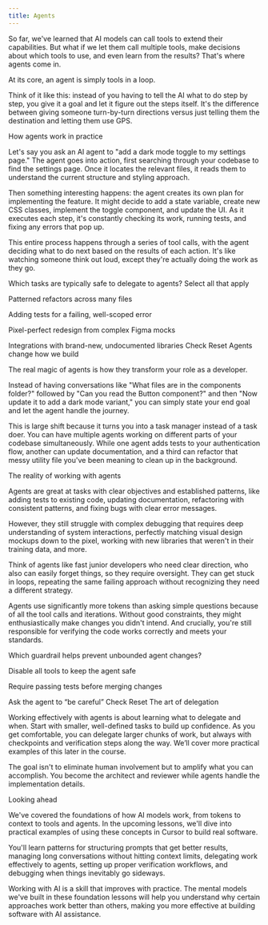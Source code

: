 ```yaml
---
title: Agents
---
```

<MuxPlayer playbackId="00kQO29X01QAx7UMwzWnkhfF9Vy9fl3HRE1N01iJwZCLF00" />


So far, we've learned that AI models can call tools to extend their capabilities. But what if we let them call multiple tools, make decisions about which tools to use, and even learn from the results? That's where agents come in.

At its core, an agent is simply tools in a loop.

Think of it like this: instead of you having to tell the AI what to do step by step, you give it a goal and let it figure out the steps itself. It's the difference between giving someone turn-by-turn directions versus just telling them the destination and letting them use GPS.

How agents work in practice

Let's say you ask an AI agent to "add a dark mode toggle to my settings page." The agent goes into action, first searching through your codebase to find the settings page. Once it locates the relevant files, it reads them to understand the current structure and styling approach.

Then something interesting happens: the agent creates its own plan for implementing the feature. It might decide to add a state variable, create new CSS classes, implement the toggle component, and update the UI. As it executes each step, it's constantly checking its work, running tests, and fixing any errors that pop up.

This entire process happens through a series of tool calls, with the agent deciding what to do next based on the results of each action. It's like watching someone think out loud, except they're actually doing the work as they go.

Which tasks are typically safe to delegate to agents?
Select all that apply

Patterned refactors across many files

Adding tests for a failing, well-scoped error

Pixel-perfect redesign from complex Figma mocks

Integrations with brand-new, undocumented libraries
Check
Reset
Agents change how we build

The real magic of agents is how they transform your role as a developer.

Instead of having conversations like "What files are in the components folder?" followed by "Can you read the Button component?" and then "Now update it to add a dark mode variant," you can simply state your end goal and let the agent handle the journey.

This is large shift because it turns you into a task manager instead of a task doer. You can have multiple agents working on different parts of your codebase simultaneously. While one agent adds tests to your authentication flow, another can update documentation, and a third can refactor that messy utility file you've been meaning to clean up in the background.

The reality of working with agents

Agents are great at tasks with clear objectives and established patterns, like adding tests to existing code, updating documentation, refactoring with consistent patterns, and fixing bugs with clear error messages.

However, they still struggle with complex debugging that requires deep understanding of system interactions, perfectly matching visual design mockups down to the pixel, working with new libraries that weren't in their training data, and more.

Think of agents like fast junior developers who need clear direction, who also can easily forget things, so they require oversight. They can get stuck in loops, repeating the same failing approach without recognizing they need a different strategy.

Agents use significantly more tokens than asking simple questions because of all the tool calls and iterations. Without good constraints, they might enthusiastically make changes you didn't intend. And crucially, you're still responsible for verifying the code works correctly and meets your standards.

Which guardrail helps prevent unbounded agent changes?

Disable all tools to keep the agent safe

Require passing tests before merging changes

Ask the agent to “be careful”
Check
Reset
The art of delegation

Working effectively with agents is about learning what to delegate and when. Start with smaller, well-defined tasks to build up confidence. As you get comfortable, you can delegate larger chunks of work, but always with checkpoints and verification steps along the way. We’ll cover more practical examples of this later in the course.

The goal isn't to eliminate human involvement but to amplify what you can accomplish. You become the architect and reviewer while agents handle the implementation details.

Looking ahead

We've covered the foundations of how AI models work, from tokens to context to tools and agents. In the upcoming lessons, we'll dive into practical examples of using these concepts in Cursor to build real software.

You'll learn patterns for structuring prompts that get better results, managing long conversations without hitting context limits, delegating work effectively to agents, setting up proper verification workflows, and debugging when things inevitably go sideways.

Working with AI is a skill that improves with practice. The mental models we've built in these foundation lessons will help you understand why certain approaches work better than others, making you more effective at building software with AI assistance.
